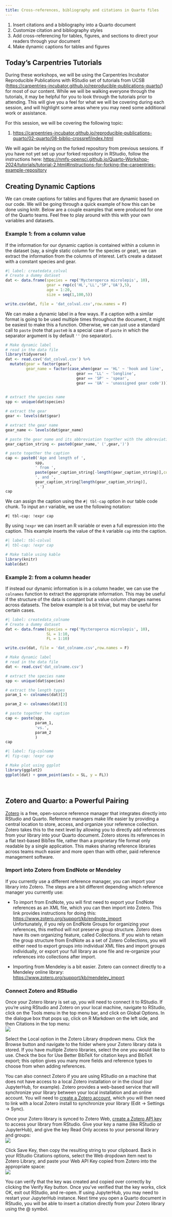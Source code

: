 ```yaml
---
title: Cross-references, bibliography and citations in Quarto files
---
```


::: {.callout-note title="Learning Objectives"}
1.  Insert citations and a bibliography into a Quarto document
2.  Customize citation and bibliography styles
3.  Add cross-referencing for tables, figures, and sections to direct your readers through your document
4.  Make dynamic captions for tables and figures
:::

## Today's Carpentries Tutorials

During these workshops, we will be using the Carpentries Incubator Reproducible Publications with RStudio set of tutorials from UCSB (<https://carpentries-incubator.github.io/reproducible-publications-quarto/>) for most of our content. While we will be walking everyone through the tutorials, it may be helpful for you to look through the tutorials prior to attending. This will give you a feel for what we will be covering during each session, and will highlight some areas where you may need some additional work or assistance.

For this session, we will be covering the following topic:

1.  <https://carpentries-incubator.github.io/reproducible-publications-quarto/02-quarto/08-biblio-crossref/index.html>

We will again be relying on the forked repository from previous sessions. If you have not yet set up your forked repository in RStudio, follow the instructions here: <https://nmfs-opensci.github.io/Quarto-Workshop-2024/tutorials/tutorial-2.html#instructions-for-forking-the-carpentries-example-repository>

## Creating Dynamic Captions

We can create captions for tables and figures that are dynamic based on our code. We will be going through a quick example of how this can be done using knitr. Below are a couple examples that were produced for one of the Quarto teams. Feel free to play around with this with your own variables and datasets.\

### Example 1: from a column value

If the information for our dynamic caption is contained within a column in the dataset (say, a single static column for the species or gear), we can extract the information from the columns of interest. Let's create a dataset with a constant species and gear.

```r
#| label: createdata_colval
# Create a dummy dataset
dat <- data.frame(species = rep('Mycteroperca microlepis', 10),
                  gear = rep(c('HL','LL','SP','UA'),5),
                  age = 1:20,
                  size = seq(1,100,5))

write.csv(dat, file = 'dat_colval.csv',row.names = F)
```

We can make a dynamic label in a few ways. If a caption with a similar format is going to be used multiple times throughout the document, it might be easiest to make this a function. Otherwise, we can just use a standard call to `paste` (note that `paste0` is a special case of `paste` in which the separator argument is by default `''` (no separator).

```r
# Make dynamic label
# read in the data file
library(tidyverse)
dat <- read.csv('dat_colval.csv') %>%
  mutate(gear = factor(gear),
         gear_name = factor(case_when(gear == 'HL' ~ 'hook and line',
                               gear == 'LL' ~ 'longline',
                               gear == 'SP' ~ 'spear',
                               gear == 'UA' ~ 'unassigned gear code')))
  

# extract the species name
spp <- unique(dat$species)

# extract the gear
gear <- levels(dat$gear)

# extract the gear name
gear_name <- levels(dat$gear_name)

# paste the gear name and its abbreviation together with the abbreviation inside parentheses
gear_caption_string <- paste0(gear_name,' (',gear,')')

# paste together the caption
cap <- paste0('Age and length of ',
             spp,
             ' from ',
             paste(gear_caption_string[-length(gear_caption_string)],collapse = ', '),
             ', and ',
             gear_caption_string[length(gear_caption_string)],
             '.')
cap
```

We can assign the caption using the `#| tbl-cap` option in our table code chunk. To input an r variable, we use the following notation:

```         
#| tbl-cap: !expr cap
```

By using `!expr` we can insert an R variable or even a full expression into the caption. This example inserts the value of the `R` variable `cap` into the caption.

```r
#| label: tbl-colval
#| tbl-cap: !expr cap

# Make table using kable
library(knitr)
kable(dat)
```

### Example 2: from a column header

If instead our dynamic information is in a column header, we can use the `colnames` function to extract the appropriate information. This may be useful if the structure of the data is constant but a value column changes names across datasets. The below example is a bit trivial, but may be useful for certain cases.

```r
#| label: createdata_colname
# Create a dummy dataset
dat <- data.frame(species = rep('Mycteroperca microlepis', 10),
                  SL = 1:10,
                  FL = 1:10)

write.csv(dat, file = 'dat_colname.csv',row.names = F)
```

```r
# Make dynamic label
# read in the data file
dat <- read.csv('dat_colname.csv')

# extract the species name
spp <- unique(dat$species)

# extract the length types
param_1 <- colnames(dat)[2]

param_2 <- colnames(dat)[3]

# paste together the caption
cap <- paste(spp,
             param_1,
             'vs.',
             param_2
             )
cap
```

```r
#| label: fig-colname
#| fig-cap: !expr cap

# Make plot using ggplot
library(ggplot2)
ggplot(dat) + geom_point(aes(x = SL, y = FL))
```

\

## Zotero and Quarto: a Powerful Pairing

[Zotero](https://www.zotero.org/) is a free, open-source reference manager that integrates directly into RStudio and Quarto. Reference managers make life easier by providing a central location to store, access, and organize your reference collection. Zotero takes this to the next level by allowing you to directly add references from your library into your Quarto document. Zotero stores its references in a flat text-based BibTex file, rather than a proprietary file format only readable by a single application. This makes sharing reference libraries across teams much easier and more open than with other, paid reference management software.

### Import into Zotero from EndNote or Mendeley

If you currently use a different reference manager, you can import your library into Zotero. The steps are a bit different depending which reference manager you currently use:

-   To import from EndNote, you will first need to export your EndNote references as an XML file, which you can then import into Zotero. This link provides instructions for doing this: <https://www.zotero.org/support/kb/endnote_import>\
    Unfortunately, if you rely on EndNote Groups for organizing your references, this method will not preserve group structure. Zotero does have its own organizing feature, called Collections. If you wish to retain the group structure from EndNote as a set of Zotero Collections, you will either need to export groups into individual XML files and import groups individually, or export your full library as one file and re-organize your references into collections after import.

-   Importing from Mendeley is a bit easier. Zotero can connect directly to a Mendeley online library: <https://www.zotero.org/support/kb/mendeley_import>

### Connect Zotero and RStudio

Once your Zotero library is set up, you will need to connect it to RStudio. If you're using RStudio and Zotero on your local machine, navigate to RStudio, click on the Tools menu in the top menu bar, and click on Global Options. In the dialogue box that pops up, click on R Markdown on the left side, and then Citations in the top menu:\
![](images/paste-8.png)

Select the Local option in the Zotero Library dropdown menu. Click the Browse button and navigate to the folder where your Zotero library data is stored. If you have multiple Zotero libraries, select the one you would like to use. Check the box for Use Better BibTeX for citation keys and BibTeX export; this option gives you many more fields and reference types to choose from when adding references.

You can also connect Zotero if you are using RStudio on a machine that does not have access to a local Zotero installation or in the cloud (our JupyterHub, for example). Zotero provides a web-based service that will synchronize your library between your local installation and an online account. You will need to [create a Zotero account](https://www.zotero.org/user/register), which you will then need to link with a local Zotero install to synchronize your library (Edit -\> Settings -\> Sync).

Once your Zotero library is synced to Zotero Web, [create a Zotero API key](https://www.zotero.org/settings/keys/new) to access your library from RStudio. Give your key a name (like RStudio or JupyterHub), and give the key Read Only access to your personal library and groups:\
![](images/paste-11.png)

Click Save Key, then copy the resulting string to your clipboard. Back in your RStudio Citations options, select the Web dropdown item next to Zotero Library, and paste your Web API Key copied from Zotero into the appropriate space:\
![](images/paste-10.png)

You can verify that the key was created and copied over correctly by clicking the Verify Key button. Once you've verified that the key works, click OK, exit out RStudio, and re-open. If using JupyterHub, you may need to restart your JupyterHub instance. Next time you open a Quarto document in RStudio, you will be able to insert a citation directly from your Zotero library using the \@ symbol.